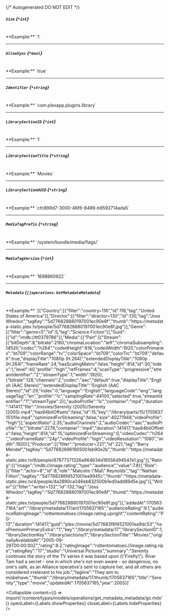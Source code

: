 {/* Autogenerated DO NOT EDIT  */}

##### `Size` *{`*int`}*
<br/>
**Example:** `1`

---
##### `AllowSync` *{`*bool`}*
<br/>
**Example:** `true`

---
##### `Identifier` *{`*string`}*
<br/>
**Example:** `com.plexapp.plugins.library`

---
##### `LibrarySectionID` *{`*int`}*
<br/>
**Example:** `1`

---
##### `LibrarySectionTitle` *{`*string`}*
<br/>
**Example:** `Movies`

---
##### `LibrarySectionUUID` *{`*string`}*
<br/>
**Example:** `cfc899d7-3000-46f6-8489-b9592714ada5`

---
##### `MediaTagPrefix` *{`*string`}*
<br/>
**Example:** `/system/bundle/media/flags/`

---
##### `MediaTagVersion` *{`*int`}*
<br/>
**Example:** `1698860922`

---
##### `Metadata` *{`[]operations.GetMetadataMetadata`}*
<br/>
**Example:** `[{"Country":[{"filter":"country=116","id":116,"tag":"United States of America"}],"Director":[{"filter":"director=130","id":130,"tag":"Joss Whedon","tagKey":"5d776828880197001ec90e8f","thumb":"https://metadata-static.plex.tv/people/5d776828880197001ec90e8f.jpg"}],"Genre":[{"filter":"genre=5","id":5,"tag":"Science Fiction"}],"Guid":[{"id":"imdb://tt0379786"}],"Media":[{"Part":[{"Stream":[{"bitDepth":8,"bitrate":2160,"chromaLocation":"left","chromaSubsampling":14520,"codec":"h264","codedHeight":816,"codedWidth":1920,"colorPrimaries":"bt709","colorRange":"tv","colorSpace":"bt709","colorTrc":"bt709","default":true,"displayTitle":"1080p (H.264)","extendedDisplayTitle":"1080p (H.264)","frameRate":24,"hasScalingMatrix":false,"height":814,"id":30,"index":1,"level":40,"profile":"high","refFrames":4,"scanType":"progressive","streamIdentifier":"2","streamType":1,"width":1920},{"bitrate":128,"channels":2,"codec":"aac","default":true,"displayTitle":"English (AAC Stereo)","extendedDisplayTitle":"English (AAC Stereo)","id":29,"index":0,"language":"English","languageCode":"eng","languageTag":"en","profile":"lc","samplingRate":44100,"selected":true,"streamIdentifier":"1","streamType":2}],"audioProfile":"lc","container":"mp4","duration":141417,"file":"/movies/Serenity (2005)/Serenity (2005).mp4","has64bitOffsets":false,"id":15,"key":"/library/parts/15/1705637151/file.mp4","optimizedForStreaming":false,"size":40271948,"videoProfile":"high"}],"aspectRatio":2.35,"audioChannels":2,"audioCodec":"aac","audioProfile":"lc","bitrate":2278,"container":"mp4","duration":141417,"has64bitOffsets":false,"height":814,"id":15,"optimizedForStreaming":0,"videoCodec":"h264","videoFrameRate":"24p","videoProfile":"high","videoResolution":"1080","width":1920}],"Producer":[{"filter":"producer=221","id":221,"tag":"Barry Mendel","tagKey":"5d776826961905001eb90e2b","thumb":"https://metadata-static.plex.tv/8/people/87877371326a964634d18556d94547e1.jpg"}],"Rating":[{"image":"imdb://image.rating","type":"audience","value":7.8}],"Role":[{"filter":"actor=8","id":8,"role":"Malcolm \"Mal\" Reynolds","tag":"Nathan Fillion","tagKey":"5d7768286f4521001ea9945c","thumb":"https://metadata-static.plex.tv/4/people/4a2890ca346eb832500b1ed0add89d5e.jpg"}],"Writer":[{"filter":"writer=132","id":132,"tag":"Joss Whedon","tagKey":"5d776828880197001ec90e8f","thumb":"https://metadata-static.plex.tv/people/5d776828880197001ec90e8f.jpg"}],"addedAt":1705637164,"art":"/library/metadata/17/art/1705637165","audienceRating":9.1,"audienceRatingImage":"rottentomatoes://image.rating.upright","contentRating":"PG-13","duration":141417,"guid":"plex://movie/5d77683f6f4521001ea9dc53","hasPremiumPrimaryExtra":"1","key":"/library/metadata/17","librarySectionID":1,"librarySectionKey":"/library/sections/1","librarySectionTitle":"Movies","originallyAvailableAt":"2005-09-29T00:00:00Z","rating":8.2,"ratingImage":"rottentomatoes://image.rating.ripe","ratingKey":"17","studio":"Universal Pictures","summary":"Serenity continues the story of the TV series it was based upon (\"Firefly\"). River Tam had a secret - one in which she's not even aware - so dangerous, no one's safe, as an Alliance operative's sent to capture her, and all others are considered irrelevant to his job.","tagline":"They aim to misbehave.","thumb":"/library/metadata/17/thumb/1705637165","title":"Serenity","type":"movie","updatedAt":1705637165,"year":2005}]`

<Collapsible content={() => import('/content/types/models/operations/get_metadata_metadata/go.mdx')} openLabel={Labels.showProperties} closeLabel={Labels.hideProperties} />



